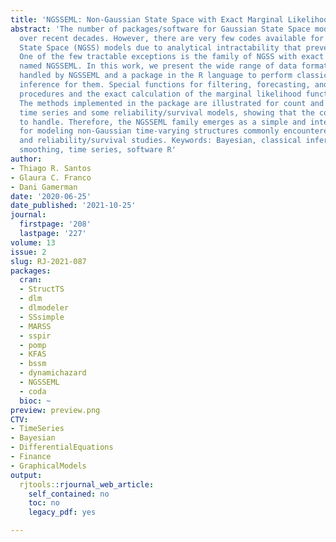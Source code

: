 ```yaml
---
title: 'NGSSEML: Non-Gaussian State Space with Exact Marginal Likelihood'
abstract: 'The number of packages/software for Gaussian State Space models has increased
  over recent decades. However, there are very few codes available for non-Gaussian
  State Space (NGSS) models due to analytical intractability that prevents exact calculations.
  One of the few tractable exceptions is the family of NGSS with exact marginal likelihood,
  named NGSSEML. In this work, we present the wide range of data formats and distributions
  handled by NGSSEML and a package in the R language to perform classical and Bayesian
  inference for them. Special functions for filtering, forecasting, and smoothing
  procedures and the exact calculation of the marginal likelihood function are provided.
  The methods implemented in the package are illustrated for count and volatility
  time series and some reliability/survival models, showing that the codes are easy
  to handle. Therefore, the NGSSEML family emerges as a simple and interesting option/alternative
  for modeling non-Gaussian time-varying structures commonly encountered in time series
  and reliability/survival studies. Keywords: Bayesian, classical inference, reliability,
  smoothing, time series, software R'
author:
- Thiago R. Santos
- Glaura C. Franco
- Dani Gamerman
date: '2020-06-25'
date_published: '2021-10-25'
journal:
  firstpage: '208'
  lastpage: '227'
volume: 13
issue: 2
slug: RJ-2021-087
packages:
  cran:
  - StructTS
  - dlm
  - dlmodeler
  - SSsimple
  - MARSS
  - sspir
  - pomp
  - KFAS
  - bssm
  - dynamichazard
  - NGSSEML
  - coda
  bioc: ~
preview: preview.png
CTV:
- TimeSeries
- Bayesian
- DifferentialEquations
- Finance
- GraphicalModels
output:
  rjtools::rjournal_web_article:
    self_contained: no
    toc: no
    legacy_pdf: yes

---
```

